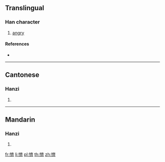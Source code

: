 ==Translingual==

===Han character===
{{Han char|rn=61|rad=心|as=14|sn=17|four=90023|canj=PYX|ids=⿰忄齊}}

# [[angry]]

====References====
* {{Han ref|kx=0406.380|dkj=11377|dj=0747.310|hdz=42365.070|uh=61E0|ud=25056|bh=ECE3|bd=60643}}

----

==Cantonese==

===Hanzi===
{{yue-hanzi|jyut=[[cai4]]|y=chai4}}

# {{defn|lang=yue|sort=心14}}

----

==Mandarin==

===Hanzi===
{{cmn-hanzi|pin=[[qí]] ([[qi2]])|wg=ch'i<sup>2</sup>}}

# {{defn|lang=cmn|sort=心14}}

[[fr:懠]]
[[li:懠]]
[[pl:懠]]
[[th:懠]]
[[zh:懠]]
